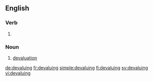==English==

===Verb===
{{head|en|present participle}}

# {{present participle of|devalue|lang=en|nocat=1}}

===Noun===
{{en-noun}}

# [[devaluation]]

[[de:devaluing]]
[[fr:devaluing]]
[[simple:devaluing]]
[[fi:devaluing]]
[[sv:devaluing]]
[[vi:devaluing]]